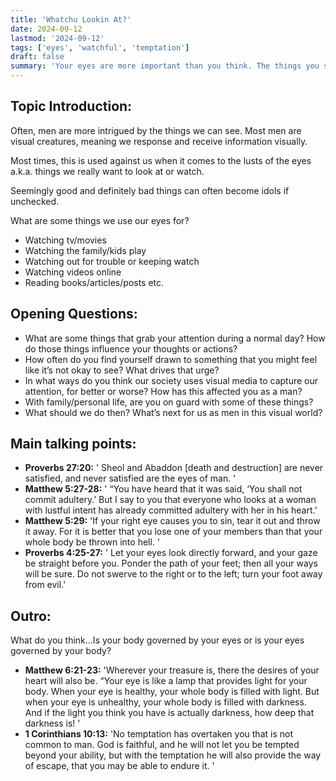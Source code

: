 ```yaml
---
title: 'Whatchu Lookin At?'
date: 2024-09-12
lastmod: '2024-09-12'
tags: ['eyes', 'watchful', 'temptation']
draft: false
summary: 'Your eyes are more important than you think. The things you see can either build you up or tear you down.'
---
```


## Topic Introduction:

Often, men are more intrigued by the things we can see. Most men are visual creatures, meaning we response and receive information visually.

Most times, this is used against us when it comes to the lusts of the eyes a.k.a. things we really want to look at or watch.

Seemingly good and definitely bad things can often become idols if unchecked.

What are some things we use our eyes for?

- Watching tv/movies
- Watching the family/kids play
- Watching out for trouble or keeping watch
- Watching videos online
- Reading books/articles/posts etc.

## Opening Questions:

- What are some things that grab your attention during a normal day? How do those things influence your thoughts or actions?
- How often do you find yourself drawn to something that you might feel like it’s not okay to see? What drives that urge?
- In what ways do you think our society uses visual media to capture our attention, for better or worse? How has this affected you as a man?
- With family/personal life, are you on guard with some of these things?
- What should we do then? What’s next for us as men in this visual world?

## Main talking points:

- **Proverbs 27:20:** ' Sheol and Abaddon [death and destruction] are never satisfied, and never satisfied are the eyes of man. '
- **Matthew 5:27-28:** ' “You have heard that it was said, ‘You shall not commit adultery.’ But I say to you that everyone who looks at a woman with lustful intent has already committed adultery with her in his heart.'
- **Matthew 5:29:** 'If your right eye causes you to sin, tear it out and throw it away. For it is better that you lose one of your members than that your whole body be thrown into hell. '
- **Proverbs 4:25-27:** ' Let your eyes look directly forward, and your gaze be straight before you. Ponder the path of your feet; then all your ways will be sure. Do not swerve to the right or to the left; turn your foot away from evil.'

## Outro:

What do you think…Is your body governed by your eyes or is your eyes governed by your body?

- **Matthew 6:21-23:** 'Wherever your treasure is, there the desires of your heart will also be. “Your eye is like a lamp that provides light for your body. When your eye is healthy, your whole body is filled with light. But when your eye is unhealthy, your whole body is filled with darkness. And if the light you think you have is actually darkness, how deep that darkness is! '
- **1 Corinthians 10:13:** 'No temptation has overtaken you that is not common to man. God is faithful, and he will not let you be tempted beyond your ability, but with the temptation he will also provide the way of escape, that you may be able to endure it. '
